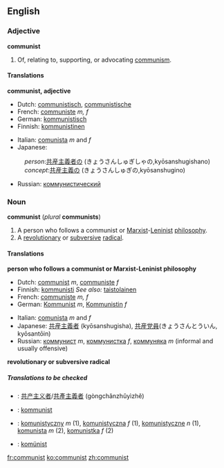 {{see|Communist}}
==English==

===Adjective===
'''communist'''

#Of, relating to, supporting, or advocating [[communism]].

====Translations====
'''communist, adjective'''
{{top}}
*Dutch: [[communistisch]], [[communistische]]
*French: [[communiste]] ''m, f''
*German:  [[kommunistisch]]
*Finnish: [[kommunistinen]]
{{mid}}
*Italian: [[comunista]] ''m'' and ''f''
*Japanese:
:''person'':[[共産主義者]]の (きょうさんしゅぎしゃの,kyōsanshugishano) 
:''concept'':[[共産主義]]の (きょうさんしゅぎの,kyōsanshugino)
*Russian: [[коммунистический]]
{{bottom}}

===Noun===
'''communist''' (''plural'' '''communists''')

#A person who follows a communist or [[Marxist]]-[[Leninist]] [[philosophy]].
#A [[revolutionary]] or [[subversive]] [[radical]].

====Translations====

'''person who follows a communist or Marxist-Leninist philosophy'''
{{top}}
*Dutch:  [[communist]] ''m'', [[communiste]] ''f''
*Finnish: [[kommunisti]] ''See also:'' [[taistolainen]]
*French: [[communiste]] ''m, f''
*German:  [[Kommunist]] ''m'', [[Kommunistin]] ''f''
{{mid}}
*Italian: [[comunista]] ''m'' and ''f''
*Japanese: [[共産主義者]] (kyōsanshugisha), [[共産党員]](きょうさんとういん, kyōsantōin)
*Russian: [[коммунист]] ''m'', [[коммунистка]] ''f'', [[коммуняка]] ''m'' (informal and usually offensive)
{{bottom}}

'''revolutionary or subversive radical'''
{{top}}
{{mid}}
{{bottom}}

=====Translations to be checked=====
<!--Remove this section once all of the translations below have been moved into the tables above.-->
{{checktrans}}

*{{ttbc|Chinese}}: [[共产主义者]]/[[共產主義者]] (gòngchǎnzhǔyìzhě)
*{{ttbc|Norwegian}}: [[kommunist]]
*{{ttbc|Polish}}: [[komunistyczny]] ''m'' (1), [[komunistyczna]] ''f'' (1), [[komunistyczne]] ''n'' (1), [[komunista]] ''m'' (2), [[komunistka]] ''f'' (2)
*{{ttbc|Turkish}}: [[komünist]]

[[fr:communist]]
[[ko:communist]]
[[zh:communist]]